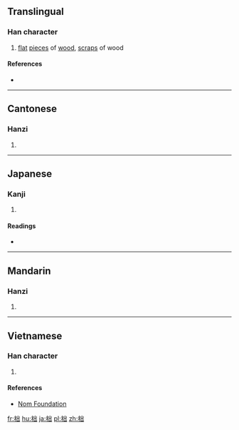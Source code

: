 ==Translingual==

===Han character===
{{Han char|rn=75|rad=木|as=05|sn=9|four=4297<sub>2</sub>|canj=木山山 (DUU)|ids=⿰[[木]][[出]]}}

# [[flat]] [[piece]]s of [[wood]], [[scrap]]s of wood

====References====
* {{Han ref|kx=0520.210|dkj=14657|dj=0908.160|hdz=21190.040|uh=67EE|ud=26606|bh=CF4F|bd=53071}}

----

==Cantonese==

===Hanzi===
{{yue-hanzi|jyut=[[deot1]]|y=deut1}}

# {{defn|lang=yue|sort=木05}}

----

==Japanese==

===Kanji===
{{ja-kanji|grade=|rs=木05}}

# {{defn|lang=ja|sort=木05}}

====Readings====
* {{ja-readings|on=[[とつ]] (totsu), [[じゅつ]] (jutsu), [[だつ]] (datsu)|kun=[[きりはし]] (kirihashi)}}

----

==Mandarin==

===Hanzi===
{{cmn-hanzi|pin=[[duò]] ([[duo4]])|wg=to<sup>4</sup>}}

# {{defn|lang=cmn|sort=木05}}

----

==Vietnamese==

===Han character===
{{vi-readings|rs=木05| hanviet = đốt}}

# {{defn|lang=vi|sort=木05}}

====References====
*[http://nomfoundation.org/common/nom_details.php?codepoint=67ee Nom Foundation]

[[fr:柮]]
[[hu:柮]]
[[ja:柮]]
[[pl:柮]]
[[zh:柮]]